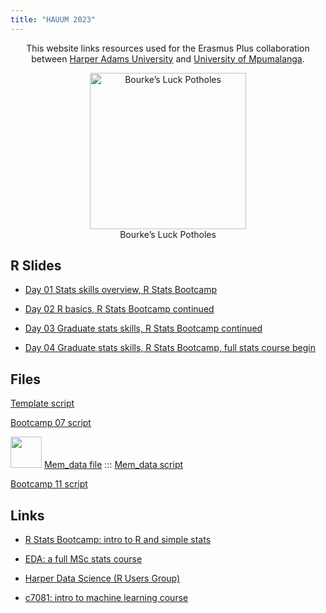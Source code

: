```yaml
---
title: "HAUUM 2023"
---
```


<center>

This website links resources used for the Erasmus Plus collaboration between [Harper Adams University](https://www.harper-adams.ac.uk/) and [University of Mpumalanga](https://www.ump.ac.za/).

![Bourke's Luck Potholes](img/potholes.jpg){width="250px"}
</center>

## R Slides

- [Day 01 Stats skills overview, R Stats Bootcamp](files/Day-01-R-Bootcamp.pptx)

- [Day 02 R basics, R Stats Bootcamp continued](files/Day-02-R-Bootcamp.pptx)

- [Day 03 Graduate stats skills, R Stats Bootcamp continued](files/Day-03-R-Bootcamp.pptx)

- [Day 04 Graduate stats skills, R Stats Bootcamp, full stats course begin](files/Day-04-R-Bootcamp.pptx)

## Files

[Template script](files/template_script.R)

[Bootcamp 07 script](files/bootcamp07/bootcamp07.R)

![](img/Encephalartos_lanatus.jpeg){width="50px"} [Mem_data file](files/Mem_data/BOT A.xlsx) ::: [Mem_data script](files/Mem_data/Mem_data.R)

[Bootcamp 11 script](files/bootcamp11/bootcamp11.R)

## Links

- [R Stats Bootcamp: intro to R and simple stats]()

- [EDA: a full MSc stats course]()

- [Harper Data Science (R Users Group)]()

- [c7081: intro to machine learning course]()
